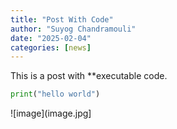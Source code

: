 ```yaml
---
title: "Post With Code"
author: "Suyog Chandramouli"
date: "2025-02-04"
categories: [news]
---
```




This is a post with \*\*executable code.

```python
print("hello world")
```

![image](image.jpg]